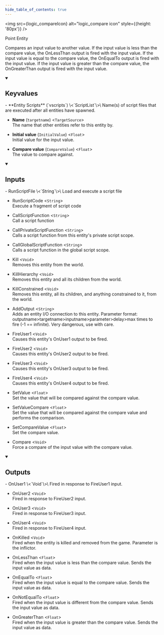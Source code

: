 ```yaml
---
hide_table_of_contents: true
---
```



<img src={logic_compareIcon} alt="logic_compare icon" style={{height: '80px'}} />

Point Entity

Compares an input value to another value. If the input value is less than the compare value, the OnLessThan output is fired with the input value. If the input value is equal to the compare value, the OnEqualTo output is fired with the input value. If the input value is greater than the compare value, the OnGreaterThan output is fired with the input value.

<details open>
<summary><h2>Keyvalues</h2></summary>
- **Entity Scripts** (`vscripts`) \<`ScriptList`\>\
Name(s) of script files that are executed after all entities have spawned.

- **Name** (`targetname`) \<`TargetSource`\>\
The name that other entities refer to this entity by.

- **Initial value** (`InitialValue`) \<`Float`\>\
Initial value for the input value.

- **Compare value** (`CompareValue`) \<`Float`\>\
The value to compare against.


 </details>
<details open>
<summary><h2>Inputs</h2></summary>
- RunScriptFile \<`String`\>\
Load and execute a script file

- RunScriptCode \<`String`\>\
Execute a fragment of script code

- CallScriptFunction \<`String`\>\
Call a script function

- CallPrivateScriptFunction \<`String`\>\
Calls a script function from this entity's private script scope.

- CallGlobalScriptFunction \<`String`\>\
Calls a script function in the global script scope.

- Kill \<`Void`\>\
Removes this entity from the world.

- KillHierarchy \<`Void`\>\
Removes this entity and all its children from the world.

- KillConstrained \<`Void`\>\
Removes this entity, all its children, and anything constrained to it, from the world.

- AddOutput \<`String`\>\
Adds an entity I/O connection to this entity. Parameter format: outputname&gt;targetname>inputname&gt;parameter&gt;delay&gt;max times to fire (-1 == infinite). Very dangerous, use with care.

- FireUser1 \<`Void`\>\
Causes this entity's OnUser1 output to be fired.

- FireUser2 \<`Void`\>\
Causes this entity's OnUser2 output to be fired.

- FireUser3 \<`Void`\>\
Causes this entity's OnUser3 output to be fired.

- FireUser4 \<`Void`\>\
Causes this entity's OnUser4 output to be fired.

- SetValue \<`Float`\>\
Set the value that will be compared against the compare value.

- SetValueCompare \<`Float`\>\
Set the value that will be compared against the compare value and performs the comparison.

- SetCompareValue \<`Float`\>\
Set the compare value.

- Compare \<`Void`\>\
Force a compare of the input value with the compare value.


 </details>
<details open>
<summary><h2>Outputs</h2></summary>
- OnUser1 \<`Void`\>\
Fired in response to FireUser1 input.

- OnUser2 \<`Void`\>\
Fired in response to FireUser2 input.

- OnUser3 \<`Void`\>\
Fired in response to FireUser3 input.

- OnUser4 \<`Void`\>\
Fired in response to FireUser4 input.

- OnKilled \<`Void`\>\
Fired when the entity is killed and removed from the game. Parameter is the inflictor.

- OnLessThan \<`Float`\>\
Fired when the input value is less than the compare value. Sends the input value as data.

- OnEqualTo \<`Float`\>\
Fired when the input value is equal to the compare value. Sends the input value as data.

- OnNotEqualTo \<`Float`\>\
Fired when the input value is different from the compare value. Sends the input value as data.

- OnGreaterThan \<`Float`\>\
Fired when the input value is greater than the compare value. Sends the input value as data.


 </details>